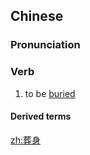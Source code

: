 ==Chinese==
{{zh-forms}}

===Pronunciation===
{{zh-pron
|m=zàngshēn
|c=zong3 san1
|h=pfs=chong-sṳ̂n
|cat=v
}}

===Verb===
{{zh-verb}}

# to be [[buried]]

====Derived terms====
{{zh-der|葬身之地|死無葬身之地}}

[[zh:葬身]]
